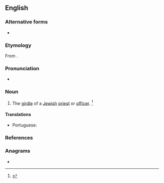 {{also|åbnet}}
==English==

===Alternative forms===
* {{l|en|abanet}}

===Etymology===
From {{bor|en|he|tr=avnet|אבנט|girdle, belt}}.

===Pronunciation===
* {{a|US}} {{IPA|en|/ˈæb.nət/}}

===Noun===
{{en-noun}}

# The [[girdle]] of a [[Jewish]] [[priest]] or [[officer]]. {{defdate|First attested in the early 18<sup>th</sup> century.}}<ref>{{R:SOED5|page=6}}</ref>

====Translations====
{{trans-top|girdle of a Jewish priest or officer}}
* Portuguese: {{t|pt|abanete|m}}
{{trans-mid}}
{{trans-bottom}}

===References===
<references/>

===Anagrams===
* {{anagrams|en|a=abent|Baten|bean't|beant|benat}}